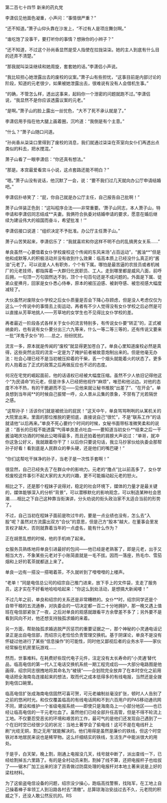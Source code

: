 

第二百七十四节 新来的药丸党

李潇侣见他面色凝重，小声问：“事情很严重？”

“还不知道。”萧子山仰头靠在沙发上，“不过有人是项庄舞剑啊。”

“谁吃饱了没事干，要打听你的事情？想揪你的小辫子？”

“还不知道，不过这个孙尚香显然是受人指使在拉拢柒柒。她的主人到底有什么目的还弄不清楚。”

“那我就叫柒柒继续和她周旋，套套她的话。”李潇侣小声说。

“我比较担心她泄露出去的废校的议案。”萧子山有些担忧，“这事目前是内部讨论的阶段，知道的元老很少，如果被她泄露出去，很难说有没有人会借机生事。”

“的确，不管怎么样，透出这事来，起码你一个泄密的问题就跑不过。”李潇侣说，“我显然不是你应该透露议案的元老。”

“是啊。”萧子山的脸上露出一丝忧色，“大不了死不承认就是了。”

李潇侣用手指在他大腿上画着圈，沉吟道：“我倒是有个主意。”

“什么？”萧子山随口问道。

“孙尚香从柒柒口里得到了废校的消息，我们就通过柒柒在茶室向女仆们再透出点类似的料去，把水搅混。”

萧子山看了一眼李潇侣：“你还真有想法。”

“那是。本宫最爱看宫斗小说，这点套路还能不明白？”

“嗯。”萧子山没有说话，他沉默了一会，说：“要不我们过几天就向办公厅申请结婚吧。”

李潇侣扑哧笑了：“屁，你自己就是办公厅主任，自己报告自己批啊！”

萧子山佯装正色到：“这叫程序合法――非常重要。‘萧子山同志，本人萧子山，特申请和李潇侣同志结成**夫妻。我俩符合执委对结婚申请的要求，愿意在婚后继续为建设伟大的祖国而奋斗，希望批准！’”

李潇侣接口说道：“组织决定不予批准。办公厅主任萧子山。”

萧子山苦笑起来，李潇侣乐了：“我就喜欢和你这样不明不白的乱搞男女关系……”

单良虽然一心要借着女仆学校废校这个传闻的东风来场“占百运动”，“酱油**”但是他和成默等人的积极活动并没有收到什么效果：临高本质上已经没什么真正的“酱油”元老了。可以说是人人有职务，个个有下属。哪怕是最苦逼的农技员或者机械厂的元老技师，都指挥着一大群归化民职员、工人。走到哪里都是威风八面，前呼后拥，一句顶一万句固然达不到，顶个十句百句还是不成问题的。外面是下属、徒弟众星捧月，回家是女仆悉心侍奉，原本的被压迫感、被剥夺感、被忽视感大幅度减轻了。

大伙虽然对废除女仆学校之后女仆质量是否会下降心存顾虑，但是没人考虑仅仅为这么一个传说中的事情去上街运动，再者有不少人觉得没有女仆学校之后必然是可以直接从芳草地挑人――芳草地的女学生也不见得比女仆学校的差。

再者最近一阶段各式各样关于女仆的流言特别多，有传说女仆要“转正”的，正式被纳妾的，也有说有女仆要分出三六九等来，什么一等二等三等的，还有传说又要来一批“洋鬼子女仆”的……总之，纷纷扰扰。

流言一多，原本就是传闻的“废校”就显得更加苍白了。单良心里知道废校必然是真得，这些突然出现的流言一定是为了掩护前者被故意炮制出来的。但是他毫无办法：社会心理已经不是当初被压抑着的干柴，丢一个烟头就能着火的状态了。更多的人抱着出了正式的政策之后再做反应也不迟的态度。

何况在宅党的崛起面前，他的话语权已经被大幅度压缩。虽然不少人依旧记得他这个“为民请命”的元老，但是许多人已经把他视作“麻烦”，唯恐和他沾边。对他的态度不冷不热，有的干脆避而不见――见他来就让秘书推脱“出差了”、“在开会”。单良想到当年闹**的时候自己振臂一呼，众人景从云集的景象，不禁有了光若隔世之感。

“这帮孙子！活该你们就是被统治的屁民！”这天中午，单良骂骂咧咧的从某机关的大院里出来。里面的那位推脱的更彻底，直接说自己“很忙”，不是“联系工作”的话就请他“以后再来。”单良不死心要约个时间的时候，女秘书面带标准微笑柔和的说道：“首长的日程不能透露”气得单良差点吐血――要知道当初女仆**结束之后一干酱油喝庆功酒的时候此公喝得最多，而且还拍着他的肩膀大声说过：“单哥，就冲你这急公好义，我就跟着你干了！以后你只要说句话，我立马抄家伙给执委会那帮孙子好看！看到底是人民群众的拳头硬，还是他们的嘴巴硬！”

“你们这帮吃干抹净的孙子，当老子是一次性手套啊！”

很显然，自己已经失去了在群众中的影响力。元老的“撸点”比以前高多了，女仆学校废校这件事引不起大家的太大的兴趣，更不可能煽动起元老的怒火。

相比之下，还是那个程妹子说得对，稳定的社会环境下，媒体的力量才是最关键的，媒体能够深入的分析“背景”，可以潜移默化的影响观念，可以制造某种社会思潮……相比之下自己这种靠当街演讲，分头劝说的街头政治家不太适合当前的形势了。

不过，自己当初在程妹子面前是吹过牛的，要是一点业绩也没有，怎么去“入股”呢？虽然对方流露出双方“合伙”的意思，但是己方“股本”越大，在董事会里发言权才越大，否则就靠着当年的一点虚名，能有什么作为？

正在胡思乱想的时候，他的手机响了起来。

女服务员熟练地将单良引进最好的包间――他已经是老熟客了，即是元老，出手又相当大方，不象某些元老对于小账简直就是一毛不拔。因而一落座，热毛巾、雪茄烟和上好的茗茶就都送上来了。

单良一边有一搭没一搭喝着茶，不久就听到了噔噔噔的上楼声。

“老单！”同是电信总公司的绍宗自己推门进来，放下手上的文件袋，支走了服务员，这才实在不好看地哈哈哈起来：“你这么到处活动，是想搞大新闻喽！”

不过几年之前，单良和绍宗的关系还是非常糟糕的。女仆**时，绍宗同学还是个自带干粮的五流通券，对执委会的一切决定都一百二十分地拥护，那一晚又遇上值班在电信部紧张了一夜，之后对单良的观感就跟看平方余孽差不多了；另外要不是看到风向不对，他还想支持独孤求婚的来着。

另一方面，帮助独孤求婚逃脱严厉惩罚的重要证据之一，那个神秘的小灵通电话记录正是出自电信部，而绍宗元老恰恰负责管理交换机。基于阴谋论，单良不是没有怀疑过他进行了某些“信息操作”的可能性，同时他又鄙视后者的业务水平――家伙经常躲在机房里玩游戏……

然而，世事难料。在耗费好些现代电子元件，注定没有太长寿命的“小灵通‘替代品，临高电信的第一代人工电话交换机系统一期工程完成后――大部分电路图是他画得，绍宗同志很拽地将其命名为“棱镜”――企划院完全放弃了在本时空化之前用电话把全海南岛连接起来的想法，取而代之成本低得多的有线电报，当然还是全拨到电信口碗里。

临高电信扩张成海南电信固然可喜可贺，可元老编制丝毫没扩张，顿时人人告别了之前的悠闲时光。和仅仅覆盖临高的有线电话网和不到六百用户的PAS移动通讯网不同，建设和维护一个省级电报系统――即使只是海南岛上一小部分地区――也已经让临高电信的一干元老吐血了。虽然他们已经全部升任高管，但是不得不轮流上工地。不仅要忍受恶劣的环境和艰苦的工作，最可气的是他们还发现自己遇到了一个在旧时空已经很少见的状况：当地土著学会了偷电线！这可不是在电线杆上刷“光缆无铜，割之无用”就能解决的。他们用得是虽然是廉价的铁线，但这个时空铁对本地居民来说也是稀罕物。这么纤细结实的铁线，生活生产中能派很大的用处。

于是乎，白天架，晚上割，刚通上电报没几天，线号就中断了，派出查线一下，已经给割掉五六里路了。有的是全村动员来割，割掉了线不算，还把电报杆子也给拔了――锯木厂加工出来的涂了沥青做过防腐处理的电报杆对本地土著来说是上好的梁柱材料。

为了这偷盗电信设备的问题，绍宗没少操心，跑临高找警察，找陆军，在工地上自己操着棒子率领工人到沿路各村去“清缴”。总算琼海治安战过去不久，元老院的积威之下，还没人敢公然反抗的。RS

